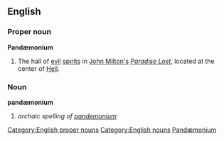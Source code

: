 ==English==
===Proper noun===
'''Pandæmonium'''
[[Category:English proper nouns]]
# The hall of [[evil]] [[spirits]] in [[w:John Milton|John Milton's]] ''[[w:Paradise Lost|Paradise Lost]]'', located at the center of [[Hell]].

===Noun===
'''pandæmonium'''
[[Category:English nouns]]
# ''archaic spelling of [[pandemonium]]''

[[Category:English words spelled with diacritics or ligatures|Pandæmonium]]